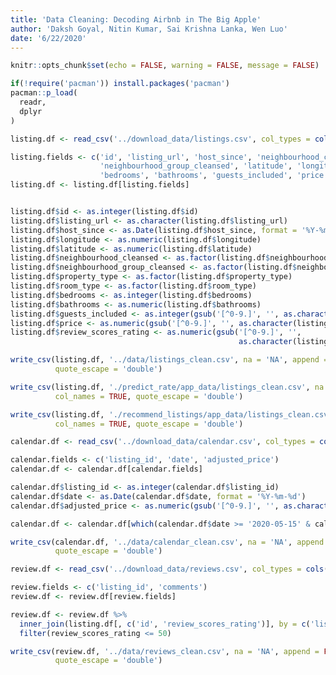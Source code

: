 ```yaml
---
title: 'Data Cleaning: Decoding Airbnb in The Big Apple'
author: 'Daksh Goyal, Nitin Kumar, Sai Krishna Lanka, Wen Luo'
date: '6/22/2020'
---
```


```r
knitr::opts_chunk$set(echo = FALSE, warning = FALSE, message = FALSE)
```

```r
if(!require('pacman')) install.packages('pacman')
pacman::p_load(
  readr,
  dplyr
)
```

```r
listing.df <- read_csv('../download_data/listings.csv', col_types = cols())

listing.fields <- c('id', 'listing_url', 'host_since', 'neighbourhood_cleansed', 
                    'neighbourhood_group_cleansed', 'latitude', 'longitude', 'property_type', 'room_type', 
                    'bedrooms', 'bathrooms', 'guests_included', 'price', 'review_scores_rating')
listing.df <- listing.df[listing.fields]


listing.df$id <- as.integer(listing.df$id)
listing.df$listing_url <- as.character(listing.df$listing_url)
listing.df$host_since <- as.Date(listing.df$host_since, format = '%Y-%m-%d')
listing.df$longitude <- as.numeric(listing.df$longitude)
listing.df$latitude <- as.numeric(listing.df$latitude)
listing.df$neighbourhood_cleansed <- as.factor(listing.df$neighbourhood_cleansed)
listing.df$neighbourhood_group_cleansed <- as.factor(listing.df$neighbourhood_group_cleansed)
listing.df$property_type <- as.factor(listing.df$property_type)
listing.df$room_type <- as.factor(listing.df$room_type)
listing.df$bedrooms <- as.integer(listing.df$bedrooms)
listing.df$bathrooms <- as.numeric(listing.df$bathrooms)
listing.df$guests_included <- as.integer(gsub('[^0-9.]', '', as.character(listing.df$guests_included)))
listing.df$price <- as.numeric(gsub('[^0-9.]', '', as.character(listing.df$price)))
listing.df$review_scores_rating <- as.numeric(gsub('[^0-9.]', '', 
                                                   as.character(listing.df$review_scores_rating)))

write_csv(listing.df, '../data/listings_clean.csv', na = 'NA', append = FALSE, col_names = TRUE,
          quote_escape = 'double')

write_csv(listing.df, './predict_rate/app_data/listings_clean.csv', na = 'NA', append = FALSE, 
          col_names = TRUE, quote_escape = 'double')

write_csv(listing.df, './recommend_listings/app_data/listings_clean.csv', na = 'NA', append = FALSE, 
          col_names = TRUE, quote_escape = 'double')
```

```r
calendar.df <- read_csv('../download_data/calendar.csv', col_types = cols())

calendar.fields <- c('listing_id', 'date', 'adjusted_price')
calendar.df <- calendar.df[calendar.fields]

calendar.df$listing_id <- as.integer(calendar.df$listing_id)
calendar.df$date <- as.Date(calendar.df$date, format = '%Y-%m-%d')
calendar.df$adjusted_price <- as.numeric(gsub('[^0-9.]', '', as.character(calendar.df$adjusted_price)))

calendar.df <- calendar.df[which(calendar.df$date >= '2020-05-15' & calendar.df$date <= '2020-06-15'), ]

write_csv(calendar.df, '../data/calendar_clean.csv', na = 'NA', append = FALSE, col_names = TRUE,
          quote_escape = 'double')
```

```r
review.df <- read_csv('../download_data/reviews.csv', col_types = cols())

review.fields <- c('listing_id', 'comments')
review.df <- review.df[review.fields]

review.df <- review.df %>% 
  inner_join(listing.df[, c('id', 'review_scores_rating')], by = c('listing_id' = 'id')) %>%
  filter(review_scores_rating <= 50)

write_csv(review.df, '../data/reviews_clean.csv', na = 'NA', append = FALSE, col_names = TRUE,
          quote_escape = 'double')
```
